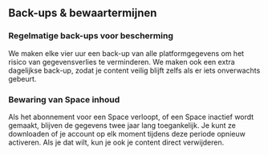 ## Back-ups & bewaartermijnen

### Regelmatige back-ups voor bescherming

We maken elke vier uur een back-up van alle platformgegevens om het risico van gegevensverlies te verminderen.
We maken ook een extra dagelijkse back-up, zodat je content veilig blijft zelfs als er iets onverwachts gebeurt.

### Bewaring van Space inhoud

Als het abonnement voor een Space verloopt, of een Space inactief wordt gemaakt, blijven de gegevens twee jaar lang toegankelijk.
Je kunt ze downloaden of je account op elk moment tijdens deze periode opnieuw activeren.
Als je dat wilt, kun je ook je content direct verwijderen.
